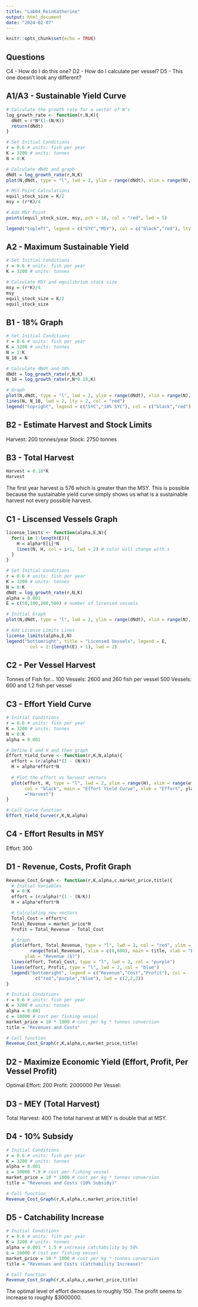 ```yaml
---
title: "Lab04_ReinKatherine"
output: html_document
date: "2024-02-07"
---
```


```r
knitr::opts_chunk$set(echo = TRUE)
```

## Questions

C4 - How do I do this one?
D2 - How do I calculate per vessel?
D5 - This one doesn't look any different?

## A1/A3 - Sustainable Yield Curve

```r
# Calculate the growth rate for a vector of N's
log_growth_rate <- function(r,N,K){
  dNdt = r*N*(1-(N/K))
  return(dNdt)
}

# Set Initial Conditions
r = 0.6 # units: fish per year
K = 3200 # units: tonnes
N = 0:K

# Calculate dNdt and graph
dNdt = log_growth_rate(r,N,K)
plot(N,dNdt, type = "l", lwd = 2, ylim = range(dNdt), xlim = range(N), col = "black", main = "Sustainable Yield Curve", xlab = "Population Size (tonnes)", ylab = "Growth Rate (tonnes of fish/year)")

# MSY Point Calculations
equil_stock_size = K/2
msy = (r*K)/4

# Add MSY Point
points(equil_stock_size, msy, pch = 16, col = "red", lwd = 5)

legend("topleft", legend = c("SYC","MSY"), col = c("black","red"), lty = c(1, NA), pch = c(NA, 16), lwd = c(2,5))

```

## A2 - Maximum Sustainable Yield

```r
# Set Initial Conditions
r = 0.6 # units: fish per year
K = 3200 # units: tonnes

# Calculate MSY and equilibrium stock size
msy = (r*K)/4
msy
equil_stock_size = K/2
equil_stock_size

```

## B1 - 18% Graph

```r
# Set Initial Conditions
r = 0.6 # units: fish per year
K = 3200 # units: tonnes
N = 1:K
N_18 = N

# Calculate dNdt and 18%
dNdt = log_growth_rate(r,N,K)
N_18 = log_growth_rate(r,N*0.18,K)

# Graph
plot(N,dNdt, type = "l", lwd = 2, ylim = range(dNdt), xlim = range(N), col = "black", main = "Sustainable Yield Curve", xlab = "Population Size (tonnes)", ylab = "Growth Rate (tonnes of fish/year)")
lines(N, N_18, lwd = 2, lty = 2, col = "red")
legend("topright", legend = c("SYC","18% SYC"), col = c("black","red"), lty = c(1, 2), lwd = c(2,2))
```

## B2 - Estimate Harvest and Stock Limits

Harvest: 200 tonnes/year
Stock: 2750 tonnes

## B3 - Total Harvest

```r
Harvest = 0.18*K
Harvest
```

The first year harvest is 576 which is greater than the MSY. This is possible because the sustainable yield curve simply shows us what is a sustainable harvest not every possible harvest.

## C1 - Liscensed Vessels Graph

```r
license_limits <- function(alpha,E,N){
  for(i in 1:length(E)){
    H = alpha*E[i]*N
    lines(N, H, col = i+1, lwd = 2) # color will change with i
  } 
}

# Set Initial Conditions
r = 0.6 # units: fish per year
K = 3200 # units: tonnes
N = 0:K
dNdt = log_growth_rate(r,N,K)
alpha = 0.001
E = c(50,100,200,500) # number of licensed vessels

# Initial Graph
plot(N,dNdt, type = "l", lwd = 2, ylim = range(dNdt), xlim = range(N), col = "black", main = "Sustainable Yield Curve", xlab = "Population Size (tonnes)", ylab = "Growth Rate (tonnes of fish/year)")

# Add License Limits Lines
license_limits(alpha,E,N)
legend("bottomright", title = "Licensed Vessels", legend = E,
         col = 2:(length(E) + 1), lwd = 2)

```

## C2 - Per Vessel Harvest

Tonnes of Fish for...
100 Vessels: 2600 and 260 fish per vessel
500 Vessels: 600 and 1.2 fish per vessel

## C3 - Effort Yield Curve

```r
# Initial Conditions
r = 0.6 # units: fish per year
K = 3200 # units: tonnes
N = 0:K
alpha = 0.001

# Define E and H and then graph
Effort_Yield_Curve <- function(r,K,N,alpha){
  effort = (r/alpha)*(1 - (N/K))
  H = alpha*effort*N
  
  # Plot the effort vs harvest vectors
  plot(effort, H, type = "l", lwd = 2, ylim = range(H), xlim = range(effort), 
       col = "black", main = "Effort Yield Curve", xlab = "Effort", ylab 
       ="Harvest")
}

# Call Curve function
Effort_Yield_Curve(r,K,N,alpha)

```

## C4 - Effort Results in MSY

Effort: 300

## D1 - Revenue, Costs, Profit Graph

```r
Revenue_Cost_Graph <- function(r,K,alpha,c,market_price,title){
  # Initial Variables
  N = 0:K
  effort = (r/alpha)*(1 - (N/K))
  H = alpha*effort*N

  # Calculating new vectors
  Total_Cost = effort*c
  Total_Revenue = market_price*H
  Profit = Total_Revenue - Total_Cost

  # Graph
  plot(effort, Total_Revenue, type = "l", lwd = 2, col = "red", ylim = 
         range(Total_Revenue), xlim = c(0,600), main = title, xlab = "Effort",
       ylab = "Revenue ($)")
  lines(effort, Total_Cost, type = "l", lwd = 2, col = "purple")
  lines(effort, Profit, type = "l", lwd = 2, col = "blue")
  legend("bottomright", legend = c("Revenue","Cost","Profit"), col = 
           c("red","purple","blue"), lwd = c(2,2,2))
}

# Initial Conditions
r = 0.6 # units: fish per year
K = 3200 # units: tonnes
alpha = 0.001
c = 10000 # cost per fishing vessel
market_price = 10 * 1000 # cost per kg * tonnes conversion
title = "Revenues and Costs"

# Call function
Revenue_Cost_Graph(r,K,alpha,c,market_price,title)
```

## D2 - Maximize Economic Yield (Effort, Profit, Per Vessel Profit)

Optimal Effort: 200
Profit: 2000000
Per Vessel:

## D3 - MEY (Total Harvest)

Total Harvest: 400
The total harvest at MEY is double that at MSY.

## D4 - 10% Subsidy

```r
# Initial Conditions
r = 0.6 # units: fish per year
K = 3200 # units: tonnes
alpha = 0.001
c = 10000 *.9 # cost per fishing vessel
market_price = 10 * 1000 # cost per kg * tonnes conversion
title = "Revenues and Costs (10% Subsidy)"

# Call function
Revenue_Cost_Graph(r,K,alpha,c,market_price,title)
```

## D5 - Catchability Increase

```r
# Initial Conditions
r = 0.6 # units: fish per year
K = 3200 # units: tonnes
alpha = 0.001 * 1.5 # increase catchability by 50%
c = 10000 # cost per fishing vessel
market_price = 10 * 1000 # cost per kg * tonnes conversion
title = "Revenues and Costs (Catchability Increase)"

# Call function
Revenue_Cost_Graph(r,K,alpha,c,market_price,title)
```

The optimal level of effort decreases to roughly 150. The profit seems to increase to roughly $3000000.



